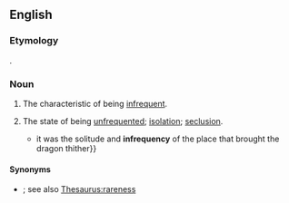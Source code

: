 ==English==

===Etymology===
{{etyl|la|en}} {{lena}} {{m|la|infrequentia||scantiness}}.

===Noun===
{{en-noun|-|infrequencies}}

# The characteristic of being [[infrequent]].
#: {{ux|en|the '''infrequency''' of her visits}}
#: {{syn|en|rarity|irregularity|scarcity|Thesaurus:rareness}}
# The state of being [[unfrequented]]; [[isolation]]; [[seclusion]].
#* {{quote-book|en|year=1657|authorlink=Philemon Holland|first=Philemon, transl.|last=Holland|by={{w|Plutarch}}|original={{w|Moralia}}|title=The Philosophie, Commonly Called, the Morals|passage={{...}}it was the solitude and '''infrequency''' of the place that brought the dragon thither}}

====Synonyms====
* {{l|en|uncommonness}}; see also [[Thesaurus:rareness]]